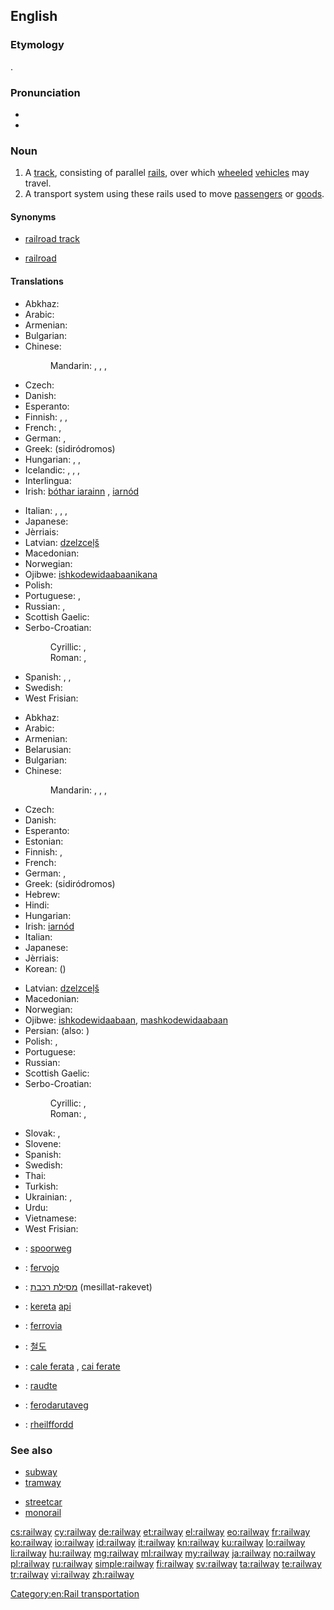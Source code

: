 ==English==
{{wikipedia}}

===Etymology===
{{compound|rail|way}}.

===Pronunciation===
* {{IPA|/ɹeɪlweɪ/}}
* {{audio|en-us-railway.ogg|Audio (US)}}

===Noun===
{{en-noun}}

# A [[track]], consisting of parallel [[rail]]s, over which [[wheeled]] [[vehicle]]s may travel.
# A transport system using these rails used to move [[passenger]]s or [[goods]].

====Synonyms====
* {{sense|track}} [[railroad track]]
* {{sense|system}} {{qualifier|US}} [[railroad]]

====Translations====
{{trans-top|track, consisting of parallel rails}}
* Abkhaz: {{Cyrl|[[аиҳаамҩа]]}}
* Arabic: {{t-|ar|سكة حديدية|f|tr=síkka Hadidíyya}}
* Armenian: {{t-|hy|երկաթուղի|tr=erkat’uġi}}
* Bulgarian: {{t-|bg|железопътна линия|f|tr=železopǎ̀tna línija|sc=Cyrl}}
* Chinese:
*: Mandarin: {{t|cmn|鐵路|sc=Hani}}, {{t|cmn|铁路|tr=tiělù|sc=Hani}}, {{t|cmn|鐵道|sc=Hani}}, {{t|cmn|铁道|tr=tiědào|sc=Hani}}
* Czech: {{t+|cs|kolej|f}}
* Danish: {{t-|da|jernbane}}
* Esperanto: {{t-|eo|fervojo}}
* Finnish: {{t+|fi|rata}}, {{t+|fi|junarata}}, {{t+|fi|rautatie}}
* French: {{t+|fr|chemin de fer|m}}, {{t-|fr|réseau ferroviaire|m}}
* German: {{t-|de|Eisenbahnlinie|f}}, {{t+|de|Gleis|n}}
* Greek: {{t+|el|σιδηρόδρομος|m}} (sidiródromos)
* Hungarian: {{t+|hu|sín}}, {{t+|hu|vasút}}, {{t+|hu|vasútvonal}}
* Icelandic: {{t+|is|járnbraut|f}}, {{t-|is|lestarspor|n}}, {{t-|is|járnbani|m}}, {{t-|is|járngata}}
* Interlingua: {{t-|ia|ferrovia}}
* Irish: [[bóthar iarainn]] {{m}}, [[iarnód]] {{m}}
{{trans-mid}}
* Italian: {{t+|it|binario|m}}, {{t-|it|rotaia|f}}, {{t-|it|strada ferrata|f}}, {{t+|it|ferrovia|f}}
* Japanese: {{t+|ja|線路|tr=senro}}
* Jèrriais: {{tø|roa-jer|c'mîn d'fé|m}}
* Latvian: [[dzelzceļš]] {{m}}
* Macedonian: {{t-|mk|пруга|f|tr=prúga}}
* Norwegian: {{t+|no|jernbane|m}}
* Ojibwe: [[ishkodewidaabaanikana]]
* Polish: {{t+|pl|kolej|f}}
* Portuguese: {{t+|pt|ferrovia}}, {{t-|pt|estrada-de-ferro|f}}
* Russian: {{t+|ru|железная дорога|f|tr=želéznaja doróga}}, {{t+|ru|колея|f|tr=kolejá}}
* Scottish Gaelic: {{t-|gd|rathad-iarainn|m}}
* Serbo-Croatian:
*: Cyrillic: {{t-|sh|железница|f}}, {{t-|sh|жељезница|f}}
*: Roman: {{t-|sh|železnica|f}}, {{t-|sh|željeznica|f}}
* Spanish: {{t+|es|ferrocarril|m}}, {{qualifier|Latin America}} {{t+|es|riel|m}}, {{qualifier|Spain}} {{t+|es|vía|f}}
* Swedish: {{t+|sv|järnvägsspår|n}}
* West Frisian: {{t-|fy|spoarwei|c}}
{{trans-bottom}}

{{trans-top|transport system using these rails}}
* Abkhaz: {{Cyrl|[[аиҳаамҩа]]}}
* Arabic: {{t-|ar|سكة حديدية|f|tr=síkka Hadidíyya}}
* Armenian: {{t-|hy|երկաթուղի|tr=erkat’uġi}}
* Belarusian: {{t-|be|жалезная дарога|f|tr=žaléznaja daróha|sc=Cyrl}}
* Bulgarian: {{t-|bg|железница|f|tr=želéznica|sc=Cyrl}}
* Chinese:
*: Mandarin: {{t|cmn|鐵路|sc=Hani}}, {{t|cmn|铁路|tr=tiělù|sc=Hani}}, {{t|cmn|鐵道|sc=Hani}}, {{t|cmn|铁道|tr=tiědào|sc=Hani}}
* Czech: {{t+|cs|železnice|f}}
* Danish: {{t-|da|jernbane}}
* Esperanto: {{t-|eo|fervojo}}
* Estonian: {{t-|et|raudtee}}
* Finnish: {{t+|fi|rautatie}}, {{t+|fi|rautatiet|p}}
* French: {{t+|fr|chemin de fer|m}}
* German: {{t+|de|Eisenbahn|f}}, {{t+|de|Bahn|f}}
* Greek: {{t+|el|σιδηρόδρομος|m}} (sidiródromos)
* Hebrew: {{t-|he|מסילת רכבת|f|tr=mesillat-rakevet}}
* Hindi: {{t-|hi|रेलवे|tr=relve}}
* Hungarian: {{t+|hu|vasút}}
* Irish: [[iarnód]] {{m}}
* Italian: {{t+|it|ferrovia|f}}
* Japanese: {{t+|ja|鉄道|tr=[[てつどう]], tetsudō}}
* Jèrriais: {{tø|roa-jer|c'mîn d'fé|m}}
* Korean: {{t+|ko|철도|tr=cheoldo|sc=Hang}} ({{t+|ko|鐵道|sc=Hani}})
{{trans-mid}}
* Latvian: [[dzelzceļš]] {{m}}
* Macedonian: {{t-|mk|железница|f|tr=želéznica}}
* Norwegian: {{t+|no|jernbane|m}}
* Ojibwe: [[ishkodewidaabaan]], [[mashkodewidaabaan]]
* Persian: {{t-|fa|راه‌آهن|tr=râh âhan}} (also: {{t+|fa|راه آهن}})
* Polish: {{t+|pl|kolej|f}}, {{t-|pl|kolej żelazna|f}}
* Portuguese: {{t+|pt|ferrovia}}
* Russian: {{t+|ru|железная дорога|f|tr=želéznaja doróga}}
* Scottish Gaelic: {{t-|gd|rèile|f}}
* Serbo-Croatian:
*: Cyrillic: {{t-|sh|железница|f}}, {{t-|sh|жељезница|f}}
*: Roman: {{t-|sh|železnica|f}}, {{t-|sh|željeznica|f}}
* Slovak: {{t-|sk|železnica|f}}, {{t-|sk|železničná trať|f}}
* Slovene: {{t-|sl|železniško|n}}
* Spanish: {{t+|es|ferrocarril|m}}
* Swedish: {{t+|sv|järnväg|c}}
* Thai: {{t-|th|การรถไฟ|tr=gaan rót fai}}
* Turkish: {{t+|tr|demiryolu}}
* Ukrainian: {{t-|uk|залізниця|f|tr=zaliznýcja|sc=Cyrl}}, {{t-|uk|колія|f|tr=kólija|sc=Cyrl}}
* Urdu: {{t-|ur|ریلوے|tr=relve}}
* Vietnamese: {{t+|vi|đường sắt}}
* West Frisian: {{t-|fy|spoarwei|c}}
{{trans-bottom}}

{{checktrans-top}}
* {{ttbc|nl}}: [[spoorweg]] {{m}}
* {{ttbc|eo}}: [[fervojo]]
* {{ttbc|he}}: [[מסילת רכבת]] (mesillat-rakevet) {{f}}
* {{ttbc|id}}: [[kereta]] [[api]]
* {{ttbc|ia}}: [[ferrovia]]
* {{ttbc|ko}}: [[철도]] {{qualifier|cheoldo}}
* {{ttbc|ro}}: [[cale ferata]] {{f}}, [[cai ferate]] {{p}}
* {{ttbc|vep}}: [[raudte]]
* {{ttbc|vo}}: [[ferodarutaveg]]
* {{ttbc|cy}}: [[rheilffordd]] {{f}}
{{trans-bottom}}

===See also===
{{top2}}
* [[subway]]
* [[tramway]]
{{mid2}}
* [[streetcar]]
* [[monorail]]
{{bottom}}

[[Category:en:Rail transportation]]

[[cs:railway]]
[[cy:railway]]
[[de:railway]]
[[et:railway]]
[[el:railway]]
[[eo:railway]]
[[fr:railway]]
[[ko:railway]]
[[io:railway]]
[[id:railway]]
[[it:railway]]
[[kn:railway]]
[[ku:railway]]
[[lo:railway]]
[[li:railway]]
[[hu:railway]]
[[mg:railway]]
[[ml:railway]]
[[my:railway]]
[[ja:railway]]
[[no:railway]]
[[pl:railway]]
[[ru:railway]]
[[simple:railway]]
[[fi:railway]]
[[sv:railway]]
[[ta:railway]]
[[te:railway]]
[[tr:railway]]
[[vi:railway]]
[[zh:railway]]